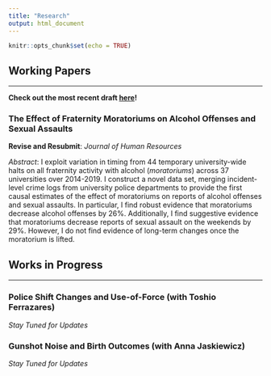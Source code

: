 ```yaml
---
title: "Research"
output: html_document
---
```


```r
knitr::opts_chunk$set(echo = TRUE)
```

## Working Papers
***
**Check out the most recent draft [here](https://github.com/michaeltopper1/Fraternities/blob/master/paper_iterations/working_paper_november_2022/main.pdf)!**

### The Effect of Fraternity Moratoriums on Alcohol Offenses and Sexual Assaults

**Revise and Resubmit**: *Journal of Human Resources*

*Abstract*: 
I exploit variation in timing from 44 temporary university-wide halts on all fraternity activity with alcohol (*moratoriums*) across 37 universities over 2014-2019. I construct a novel data set, merging incident-level crime logs from university police departments to provide the first causal estimates of the effect of moratoriums on reports of alcohol offenses and sexual assaults. In particular, I find robust evidence that moratoriums decrease alcohol offenses by 26%. Additionally, I find suggestive evidence that moratoriums decrease reports of sexual assault on the weekends by 29%. However, I do not find evidence of long-term changes once the moratorium is lifted.

## Works in Progress
***
### Police Shift Changes and Use-of-Force (with Toshio Ferrazares)

*Stay Tuned for Updates*

### Gunshot Noise and Birth Outcomes (with Anna Jaskiewicz)

*Stay Tuned for Updates*
